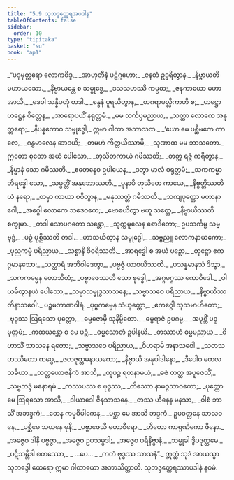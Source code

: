 ```yaml
---
title: "5.9 သုဘဒ္ဒတ္ထေရအပဒါန"
tableOfContents: false
sidebar:
  order: 10
type: "tipitaka"
basket: "su"
book: "ap1"
---
```



<DynamicBreadcrumb />

<Division number="101" book="ap1">

<Paragraph number="1325" type="verses" book="ap1">
_“ပဒုမုတ္တရော လောကဝိဒူ,_  
_အာဟုတီနံ ပဋိဂ္ဂဟော;_  
_ဇနတံ ဥဒ္ဓရိတွာန,_  
_နိဗ္ဗာယတိ မဟာယသော._  

</Paragraph>

</Division>
<Division number="102" book="ap1">

<Paragraph number="1326" type="verses" book="ap1">
_နိဗ္ဗာယန္တေ စ သမ္ဗုဒ္ဓေ,_  
_ဒသသဟဿိ ကမ္ပထ;_  
_ဇနကာယော မဟာ အာသိ,_  
_ဒေဝါ သန္နိပတုံ တဒါ._  

</Paragraph>

</Division>
<Division number="103" book="ap1">

<Paragraph number="1327" type="verses" book="ap1">
_စန္ဒနံ ပူရယိတွာန,_  
_တဂရာမလ္လိကာဟိ စ;_  
_ဟဋ္ဌော ဟဋ္ဌေန စိတ္တေန,_  
_အာရောပယိံ နရုတ္တမံ._  

</Paragraph>

</Division>
<Division number="104" book="ap1">

<Paragraph number="1328" type="verses" book="ap1">
_မမ သင်္ကပ္ပမညာယ,_  
_သတ္ထာ လောကေ အနုတ္တရော;_  
_နိပန္နကောဝ သမ္ဗုဒ္ဓေါ,_  
ဣမာ ဂါထာ အဘာသထ._  

</Paragraph>

</Division>
<Division number="105" book="ap1">

<Paragraph number="1329" type="verses" book="ap1">
_‘ယော မေ ပစ္ဆိမကေ ကာလေ,_  
_ဂန္ဓမာလေန ဆာဒယိ;_  
_တမဟံ ကိတ္တယိဿာမိ,_  
_သုဏာထ မမ ဘာသတော._  

</Paragraph>

</Division>
<Division number="106" book="ap1">

<Paragraph number="1330" type="verses" book="ap1">
ဣတော စုတော အယံ ပေါသော,_  
_တုသိတကာယံ ဂမိဿတိ;_  
_တတ္ထ ရဇ္ဇံ ကရိတွာန,_  
_နိမ္မာနံ သော ဂမိဿတိ._  

</Paragraph>

</Division>
<Division number="107" book="ap1">

<Paragraph number="1331" type="verses" book="ap1">
_ဧတေနေဝ ဥပါယေန,_  
_ဒတွာ မာလံ ဝရုတ္တမံ;_  
_သကကမ္မာဘိရဒ္ဓေါ သော,_  
_သမ္ပတ္တိံ အနုဘောဿတိ._  

</Paragraph>

</Division>
<Division number="108" book="ap1">

<Paragraph number="1332" type="verses" book="ap1">
_ပုနာပိ တုသိတေ ကာယေ,_  
_နိဗ္ဗတ္တိဿတိယံ နရော;_  
_တမှာ ကာယာ စဝိတွာန,_  
_မနုဿတ္တံ ဂမိဿတိ._  

</Paragraph>

</Division>
<Division number="109" book="ap1">

<Paragraph number="1333" type="verses" book="ap1">
_သကျပုတ္တော မဟာနာဂေါ,_  
_အဂ္ဂေါ လောကေ သဒေဝကေ;_  
_ဗောဓယိတွာ ဗဟူ သတ္တေ,_  
_နိဗ္ဗာယိဿတိ စက္ခုမာ._  

</Paragraph>

</Division>
<Division number="110" book="ap1">

<Paragraph number="1334" type="verses" book="ap1">
_တဒါ သောပဂတော သန္တော,_  
_သုက္ကမူလေန စောဒိတော;_  
ဥပသင်္ကမ္မ သမ္ဗုဒ္ဓံ,_  
_ပဉှံ ပုစ္ဆိဿတိ တဒါ._  

</Paragraph>

</Division>
<Division number="111" book="ap1">

<Paragraph number="1335" type="verses" book="ap1">
_ဟာသယိတွာန သမ္ဗုဒ္ဓေါ,_  
_သဗ္ဗညူ လောကနာယကော;_  
_ပုညကမ္မံ ပရိညာယ,_  
_သစ္စာနိ ဝိဝရိဿတိ._  

</Paragraph>

</Division>
<Division number="112" book="ap1">

<Paragraph number="1336" type="verses" book="ap1">
_အာရဒ္ဓေါ စ အယံ ပဉှော,_  
_တုဋ္ဌော ဧကဂ္ဂမာနသော;_  
_သတ္ထာရံ အဘိဝါဒေတွာ,_  
_ပဗ္ဗဇ္ဇံ ယာစယိဿတိ._  

</Paragraph>

</Division>
<Division number="113" book="ap1">

<Paragraph number="1337" type="verses" book="ap1">
_ပသန္နမာနသံ ဒိသွာ,_  
_သကကမ္မေန တောသိတံ;_  
_ပဗ္ဗာဇေဿတိ သော ဗုဒ္ဓေါ,_  
_အဂ္ဂမဂ္ဂဿ ကောဝိဒေါ._  

</Paragraph>

</Division>
<Division number="114" book="ap1">

<Paragraph number="1338" type="verses" book="ap1">
_ဝါယမိတွာနယံ ပေါသော,_  
_သမ္မာသမ္ဗုဒ္ဓသာသနေ;_  
_သဗ္ဗာသဝေ ပရိညာယ,_  
_နိဗ္ဗာယိဿတိနာသဝေါ’._  


</Paragraph>
</Division>

<Paragraph number="1339" type="center" book="ap1">
ပဉ္စမဘာဏဝါရံ.


</Paragraph>

<Division number="115" book="ap1">

<Paragraph number="1340" type="verses" book="ap1">
_ပုဗ္ဗကမ္မေန သံယုတ္တော,_  
_ဧကဂ္ဂေါ သုသမာဟိတော;_  
_ဗုဒ္ဓဿ ဩရသော ပုတ္တော,_  
_ဓမ္မဇောမှိ သုနိမ္မိတော._  

</Paragraph>

</Division>
<Division number="116" book="ap1">

<Paragraph number="1341" type="verses" book="ap1">
_ဓမ္မရာဇံ ဥပဂမ္မ,_  
_အပုစ္ဆိံ ပဉှမုတ္တမံ;_  
_ကထယန္တော စ မေ ပဉှံ,_  
_ဓမ္မသောတံ ဥပါနယိ._  

</Paragraph>

</Division>
<Division number="117" book="ap1">

<Paragraph number="1342" type="verses" book="ap1">
_တဿာဟံ ဓမ္မမညာယ,_  
_ဝိဟာသိံ သာသနေ ရတော;_  
_သဗ္ဗာသဝေ ပရိညာယ,_  
_ဝိဟရာမိ အနာသဝေါ._  

</Paragraph>

</Division>
<Division number="118" book="ap1">

<Paragraph number="1343" type="verses" book="ap1">
_သတသဟဿိတော ကပ္ပေ,_  
_ဇလဇုတ္တမနာယကော;_  
_နိဗ္ဗာယိ အနုပါဒါနော,_  
_ဒီပေါဝ တေလသင်္ခယာ._  

</Paragraph>

</Division>
<Division number="119" book="ap1">

<Paragraph number="1344" type="verses" book="ap1">
_သတ္တယောဇနိကံ အာသိ,_  
_ထူပဉ္စ ရတနာမယံ;_  
_ဓဇံ တတ္ထ အပူဇေသိံ,_  
_သဗ္ဗဘဒ္ဒံ မနောရမံ._  

</Paragraph>

</Division>
<Division number="120" book="ap1">

<Paragraph number="1345" type="verses" book="ap1">
_ကဿပဿ စ ဗုဒ္ဓဿ,_  
_တိဿော နာမဂ္ဂသာဝကော;_  
_ပုတ္တော မေ ဩရသော အာသိ,_  
_ဒါယာဒေါ ဇိနသာသနေ._  

</Paragraph>

</Division>
<Division number="121" book="ap1">

<Paragraph number="1346" type="verses" book="ap1">
_တဿ ဟီနေန မနသာ,_  
_ဝါစံ ဘာသိံ အဘဒ္ဒကံ;_  
_တေန ကမ္မဝိပါကေန,_  
_ပစ္ဆာ မေ အာသိ ဘဒ္ဒကံ._  

</Paragraph>

</Division>
<Division number="122" book="ap1">

<Paragraph number="1347" type="verses" book="ap1">
ဥပဝတ္တနေ သာလဝနေ,_  
_ပစ္ဆိမေ သယနေ မုနိ;_  
_ပဗ္ဗာဇေသိ မဟာဝီရော,_  
_ဟိတော ကာရုဏိကော ဇိနော._  

</Paragraph>

</Division>
<Division number="123" book="ap1">

<Paragraph number="1348" type="verses" book="ap1">
_အဇ္ဇေဝ ဒါနိ ပဗ္ဗဇ္ဇာ,_  
_အဇ္ဇေဝ ဥပသမ္ပဒါ;_  
_အဇ္ဇေဝ ပရိနိဗ္ဗာနံ,_  
_သမ္မုခါ ဒွိပဒုတ္တမေ._  

</Paragraph>

</Division>
<Division number="124" book="ap1">

<Paragraph number="1349" type="verses" book="ap1">
_ပဋိသမ္ဘိဒါ စတဿော,_  
_ …ပေ… _  
_ကတံ ဗုဒ္ဓဿ သာသနံ”._  

</Paragraph>

<Paragraph number="1350" book="ap1">
ဣတ္ထံ သုဒံ အာယသ္မာ သုဘဒ္ဒေါ ထေရော ဣမာ ဂါထာယော အဘာသိတ္ထာတိ.

</Paragraph>
</Division>

<Paragraph number="1351" type="center" book="ap1">
သုဘဒ္ဒတ္ထေရဿာပဒါနံ နဝမံ.
</Paragraph>
